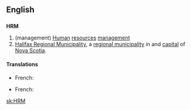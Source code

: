 ==English==

==={{initialism-old|en}}===
'''HRM'''

# (management) [[human|Human]] [[resources]] [[management]]
# [[w:Halifax Regional Municipality|Halifax Regional Municipality]], a [[municipality|regional municipality]] in and [[capital]] of [[Nova Scotia]].

====Translations====
{{trans-top|human resources management}}
* French: {{t+|fr|DRH|f}}
{{trans-mid}}
{{trans-bottom}}

{{trans-top|Halifax Regional Municipality}}
* French: {{t|fr|MRH|f}}
{{trans-mid}}
{{trans-bottom}}

[[sk:HRM]]